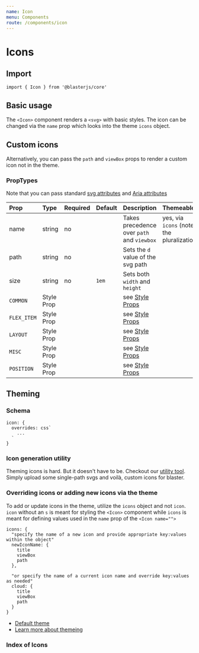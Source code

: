 ```yaml
---
name: Icon
menu: Components
route: /components/icon
---
```



# Icons

## Import
`import { Icon } from '@blasterjs/core'`

## Basic usage
The `<Icon>` component renders a `<svg>` with basic styles. The icon can be changed via the `name` prop which looks into the theme `icons` object.

<Playground>
  <Icon name="addNode" color="primary" mr="10px" />
  <Icon name="cloud" />
</Playground>

## Custom icons
Alternatively, you can pass the `path` and `viewBox` props to render a custom icon not in the theme.

<Playground>
  <Icon
    color="success"
    size="50px"
    viewBox="0 0 24 24"
    path="M 11 3 L 11 4 L 11 8 L 11 14.541016 A 4 4 0 0 0 9 14 A 4 4 0 0 0 5 18 A 4 4 0 0 0 9 22 A 4 4 0 0 0 13 18 L 13 8 L 19 8 L 19 3 L 11 3 z" />
</Playground>

### PropTypes
Note that you can pass standard [svg attributes](https://developer.mozilla.org/en-US/docs/Web/SVG/Element/svg#Attributes) and [Aria attributes](https://developer.mozilla.org/en-US/docs/Web/SVG/Element/svg#Global_attributes)

| Prop | Type | Required | Default | Description | Themeable |
|:-----|:-----|:---------|:--------|:------------|:----------|
| name | string | no | | Takes precedence over `path` and `viewbox` | yes, via `icons` (note the pluralization) |
| path | string | no | | Sets the `d` value of the svg path | |
| size | string | no | `1em` | Sets both `width` and `height` | |
| `COMMON` | Style Prop |  |  | see [Style Props](/style-props) | |
| `FLEX_ITEM` | Style Prop |  |  | see [Style Props](/style-props) | |
| `LAYOUT` | Style Prop |  |  | see [Style Props](/style-props) | |
| `MISC` | Style Prop |  |  | see [Style Props](/style-props) | |
| `POSITION` | Style Prop |  |  | see [Style Props](/style-props) | |

## Theming

### Schema
```
icon: {
  overrides: css`
    ...
  `
}
```

### Icon generation utility
Theming icons is hard. But it doesn't have to be. Checkout our [utility tool](https://blaster-icon-theme.netlify.com/). Simply upload some single-path svgs and voilà, custom icons for blaster.

### Overriding icons or adding new icons via the theme
To add or update icons in the theme, utilize the `icons` object and not `icon`. `icon` without an `s` is meant for styling the `<Icon>` component while `icons` is meant for defining values used in the `name` prop of the `<Icon name="">`
```
icons: {
  "specify the name of a new icon and provide appropriate key:values within the object"
  newIconName: {
    title
    viewBox
    path
  },

  "or specify the name of a current icon name and override key:values as needed"
  cloud: {
    title
    viewBox
    path
  }
}
```

- [Default theme](https://github.com/raster-foundry/blasterjs/tree/master/packages/core/theme/components/icon)
- [Learn more about themeing](/blaster-theme)


### Index of Icons
<IconGroup />
